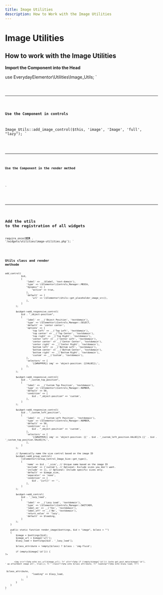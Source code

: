 ```yaml
---
title: Image Utilities
description: How to Work with the Image Utilities
---
```



# Image Utilities

## How to work with the Image Utilities

**Import the Component into the Head**

use EverydayElementor\\Utilities\\Image_Utils;
`

<Code code={importUtils} lang="php"/>

<hr />

**Use the Component in controls**

Image_Utils::add_image_control($this, 'image', 'Image', 'full', "lazy");
`

<Code code={useUtilsImage} lang="php" />

<hr />


**Use the Component in the render method**

<?php echo Image_Utils::render_image($settings, "image", "img-fluid object-fit-cover") ?>
`

<Code code={renderUtils} lang="php" />

<hr />


## Add the utils to the registration of all widgets

require_once(__DIR__ . '/widgets/utilities/image-utilities.php');
`

<Code code={registerUtils} lang="php" />


## Utils class and render methode

<?php

namespace EverydayElementor\\Utilities;

use Elementor\\Group_Control_Image_Size;

class Image_Utils
{
    public static function add_image_control($widget, $id = 'image', $label = 'Image', $image_size = 'full', $loading = 'lazy')
    {
        $widget->add_control(
            $id,
            [
                'label' => __($label, 'text-domain'),
                'type' => \\Elementor\\Controls_Manager::MEDIA,
                "dynamic" => [
                    "active" => true,
                ],
                'default' => [
                    'url' => \\Elementor\\Utils::get_placeholder_image_src(),
                ],
            ]
        );

        $widget->add_responsive_control(
            $id . "_object-position",
            [
                'label' => __('Object Position', 'textdomain'),
                'type' => \\Elementor\\Controls_Manager::SELECT,
                'default' => 'center center',
                'options' => [
                    'top left' => __('Top Left', 'textdomain'),
                    'top center' => __('Top Center', 'textdomain'),
                    'top right' => __('Top Right', 'textdomain'),
                    'center left' => __('Center Left', 'textdomain'),
                    'center center' => __('Center Center', 'textdomain'),
                    'center right' => __('Center Right', 'textdomain'),
                    'bottom left' => __('Bottom Left', 'textdomain'),
                    'bottom center' => __('Bottom Center', 'textdomain'),
                    'bottom right' => __('Bottom Right', 'textdomain'),
                    'custom' => __('Custom', 'textdomain'),
                ],
                'selectors' => [
                    '{{WRAPPER}} img' => 'object-position: {{VALUE}};',
                ],
            ]
        );

        $widget->add_responsive_control(
            $id . "_custom_top_position",
            [
                'label' => __('Custom Top Position', 'textdomain'),
                'type' => \\Elementor\\Controls_Manager::NUMBER,
                'default' => 50,
                'condition' => [
                    $id . "_object-position" => 'custom',
                ],
            ]
        );

        $widget->add_responsive_control(
            $id . "_custom_left_position",
            [
                'label' => __('Custom Left Position', 'textdomain'),
                'type' => \\Elementor\\Controls_Manager::NUMBER,
                'default' => 50,
                'condition' => [
                    $id . "_object-position" => 'custom',
                ],
                'selectors' => [
                    '{{WRAPPER}} img' => 'object-position: {{' . $id . '_custom_left_position.VALUE}}% {{' . $id . '_custom_top_position.VALUE}}%;',
                ],
            ]
        );

        // Dynamically name the size control based on the image ID
        $widget->add_group_control(
            \\Elementor\\Group_Control_Image_Size::get_type(),
            [
                'name' => $id . '_size', // Unique name based on the image ID
                'exclude' => ['custom'], // Optional: Exclude sizes you don't want.
                'include' => [], // Optional: Include specific sizes only.
                'default' => $image_size,
                'separator' => 'none',
                'condition' => [
                    $id . '[url]!' => '',
                ],
            ]
        );

        $widget->add_control(
            $id . '_lazy_load',
            [
                'label' => __('Lazy Load', 'textdomain'),
                'type' => \\Elementor\\Controls_Manager::SWITCHER,
                'label_on' => __('Yes', 'textdomain'),
                'label_off' => __('No', 'textdomain'),
                'return_value' => 'lazy',
                'default' => $loading,
            ]
        );
    }

    public static function render_image($settings, $id = "image", $class = "")
    {
        $image = $settings[$id];
        $image_url = $image['url'];
        $lazy_load = $settings[$id . '_lazy_load'];

        $class_attribute = !empty($class) ? $class : 'img-fluid';

        if (empty($image['id'])) {
?>
            <img src="<?php echo esc_url($image_url); ?>" alt="<?php if (!empty($image['id'])) {echo get_post_meta($image['id'], '_wp_attachment_image_alt', true);}; ?> " class="<?php echo $class_attribute; ?>" loading="<?php echo $lazy_load; ?>">

<?php
        } else {
            $image_size = $settings[$id . '_size_size'];

            echo wp_get_attachment_image(
                $image['id'],
                $image_size,
                "",
                [
                    "class" => $class_attribute,
                    "loading" => $lazy_load,
                ]
            );
        }
    }
}
`

<Code code={utilsClass} lang="php" />
